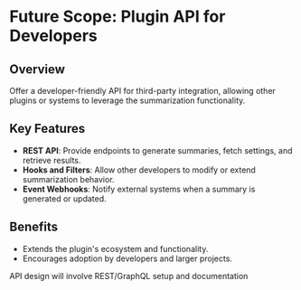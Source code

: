 
# Future Scope: Plugin API for Developers

## Overview

Offer a developer-friendly API for third-party integration, allowing other plugins or systems to leverage the summarization functionality.

## Key Features

-   **REST API**: Provide endpoints to generate summaries, fetch settings, and retrieve results.
-   **Hooks and Filters**: Allow other developers to modify or extend summarization behavior.
-   **Event Webhooks**: Notify external systems when a summary is generated or updated.

## Benefits

-   Extends the plugin's ecosystem and functionality.
-   Encourages adoption by developers and larger projects.

<Callout type="warning" emoji="⚠️">
    API design will involve REST/GraphQL setup and documentation
</Callout>
